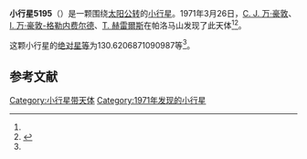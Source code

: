 {{Infobox planet
| bgcolour = #FFFFC0
| name = 5195 Kaendler
| symbol = 
| image = 
| caption = 
| discovery = yes
| discovery_ref = 
| discoverer = [[科内利斯·约翰内斯·万·豪敦|C. J. 万·豪敦]]、[[英格丽·万·豪敦-格勒内费尔德|I. 万·豪敦-格勒内费尔德]]、[[湯姆·赫雷爾斯|T. 赫雷爾斯]]
| discovery_site = [[帕洛马山|帕洛马山]] 
| discovered = 1971年3月26日
| designations = yes
| mp_name = 
| named_after = 
| alt_names = 3289 T-1/ 1978 NA2 / 1988 VB2
| mp_category = [[主带小行星|主带小行星]]
| orbit_ref = <ref name="a">[http://ssd.jpl.nasa.gov/sbdb.cgi?sstr=5195 5195 Kaendler] {{Wayback|url=http://ssd.jpl.nasa.gov/sbdb.cgi?sstr=5195 |date=20140829083602 }}，小行星數據庫瀏覽器（JPL Small-Body Database Browser）－[[美国国家航空航天局|美国国家航空航天局]]喷气推进实验室</ref>
| epoch = 2456400.5 (2013年4月18日更新)
| aphelion = {{convert|2.445669801789638|AU|km|3|abbr=on|lk=out}}
| perihelion = {{convert|1.879184390076831|AU|km|3|abbr=on}}
| semimajor = {{convert|2.162427095933235|AU|km|3|abbr=on}}
| eccentricity = 0.130983702
| period = 1161.477066 [[日|日]]<br />3.18[[儒略年|儒略年]]
| avg_speed = 
| inclination = 3.893393969293521
| asc_node = 210.8905528800327
| mean_anomaly = 
| arg_peri = 130.6206871090987
| satellites = 
| physical_characteristics = yes
| dimensions = 
| mass = 
| density = 
| surface_grav = 
| escape_velocity = 
| sidereal_day = 
| axial_tilt = 
| pole_ecliptic_lat = 
| pole_ecliptic_lon = 
| albedo = 
| temperatures= 
| temp_name1 = 
| mean_temp_1 = 
| max_temp_1 = 
| temp_name2 = 
| max_temp_2 = 
| spectral_type = 
| abs_magnitude = 130.6206871090987
}}

'''小行星5195'''（{{lang-en|5195 Kaendler}}）是一颗围绕[[太阳|太阳]][[公转|公转]]的[[小行星|小行星]]。1971年3月26日，[[科内利斯·约翰内斯·万·豪敦|C. J. 万·豪敦]]、[[英格丽·万·豪敦-格勒内费尔德|I. 万·豪敦-格勒内费尔德]]、[[湯姆·赫雷爾斯|T. 赫雷爾斯]]在帕洛马山发现了此天体<ref name="a" /><ref>{{cite news|title=小行星列表|url=http://cfa-www.harvard.edu/iau/lists/NumberedMPs.txt|accessdate=2013-07-08|newspaper=哈佛大学|archive-date=2008-05-17|archive-url=https://web.archive.org/web/20080517010638/http://cfa-www.harvard.edu/iau/lists/NumberedMPs.txt|dead-url=no}}</ref>。

这颗小行星的[[绝对星等|绝对星等]]为130.6206871090987等<ref name="a" />。

==参考文献==
{{reflist}}
{{Minor Planet Number|[[小行星5194|小行星5194]]|[[小行星5196|小行星5196]]}}

{{小天体}}

[[Category:小行星带天体|Category:小行星带天体]]
[[Category:1971年发现的小行星|Category:1971年发现的小行星]]

{{asteroid-stub}}